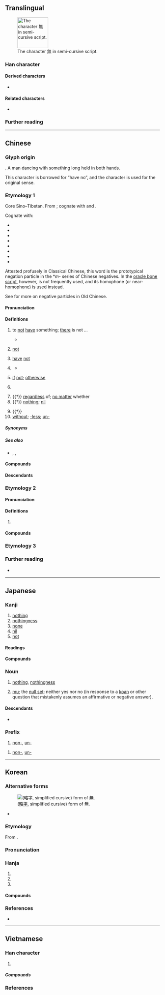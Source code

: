 {{also|无|🈚}}
{{character info}}
{{character info|🈚}}

==Translingual==
{{stroke order|type=cursive}}
[[Image:無-still.svg|right|thumb|100px|The character 無 in semi-cursive script.]]

===Han character===
{{Han char|rn=86|rad=火|as=08|sn=12|four=80331|canj=OTF|ids=⿱⿳𠂉卌一灬}}

====Derived characters====
* {{l|mul|[[㒇]], [[嘸]], [[墲]], [[嫵]], [[幠]], [[㣳]], [[憮]], [[撫]], [[潕]], [[𬍇]], [[𨼊]], [[𣊲]], [[膴]], [[橅]], [[㷻]], [[璑]], [[𨖴]], [[𤏠]], [[瞴]], [[𥕻]], [[𥼣]], [[䌗]], [[蟱]], [[譕]], [[𩻚]], [[𠓺]], [[鄦]], [[甒]], [[鷡]], [[廡]], [[蕪]], [[䍢]], [[䉑]], [[𨶭]], [[𠢬]], [[𨅐]]}}

====Related characters====
* {{l|mul|无}} {{q|[[Simplified Chinese]]}}

===Further reading===
{{Han ref|kx=0673.260|dkj=19113|dj=1081.240|hdz=32211.150|uh=7121}}

----

==Chinese==
{{zh-forms|s=无|alt=橆,𣞤,𣞣,𣠮,𬻜,𬻝}}
{{zh-wp|zh|cdo:Mò̤}}

===Glyph origin===
{{Han etyl}}
{{liushu|p}}. A man dancing with something long held in both hands.

This character is borrowed for “have no”, and the character {{l|zh|舞}} is used for the original sense.

===Etymology 1===
Core Sino–Tibetan. From {{inh|zh|sit-pro|*ma||no, not}}; cognate with {{cog|bo|མ་||not}} and {{cog|my|မ||not}}.

Cognate with:

* {{och-l|微|not, no}}
* {{och-l|毋|do not}}
* {{och-l|勿|not, don't}}
* {{och-l|未|not yet, haven't}}
* {{och-l|靡|not, no}}
* {{och-l|亡|not have; to flee, to disappear, to die}}
* {{och-l|沒|to end, to disappear, to drown}}
* {{och-l|莫|none, nobody, nothing; do not; can not}}

Attested profusely in Classical Chinese, this word is the prototypical negation particle in the *''m-'' series of Chinese negatives. In the [[oracle bone script]], however, {{lang|zh|無}} is not frequently used, and its homophone (or near-homophone) {{och-l|毋}} is used instead.

See {{och-l|不|not}} for more on negative particles in Old Chinese.

====Pronunciation====
{{zh-pron
|m=wú
|m-s=
|c=mou4
|c-t=mu3
|g=
|h=pfs=mò/vù;gd=mo2/vu2
|h_note=Sixian: mò - colloquial; vù - literary
Meixian: mo2 - colloquial; vu2 - literary
|j=vu1
|mb=maǔ/ǔ
|mb_note=maǔ - colloquial (also written as {{zh-l|毛|tr=-}}); ǔ - literary
|md=mò̤/ù
|md_note=mò̤ - colloquial (also written as {{zh-l|毛|tr=-}}); ù - literary
|mn=ml,jj,ha,zp,ct,ly,tw,sg:bô/ml,jj,ha,zp,ct,ly,tw:bû/ph:bô͘
|mn_note=bô - colloquial; bû - literary
|mn-t=bho5/bhu5
|mn-t_note=bho5 - colloquial; bhu5 - literary
|w=3hhmm,3hhu
|w_note=3hhmm - colloquial; 3hhu - literary
|x=
|mc=y
|oc=y
|ma=y
|mna=Taiwanese-The_Vowel_o.ogg
|cat=adv,n,pref,v,con
}}

====Definitions====
{{zh-hanzi}}

# {{lb|zh|literary|or|Hakka|Min}} to [[not]] [[have]] something; [[there]] is not ...
#: {{zh-x|天空 無 雲。|'''There is no''' cloud in the sky.}}
#: {{zh-x|我 無 零星錢。|I '''don't have''' any change.|MN}}
#* {{zh-x|也許 一 想起 某某 是 唯一 可 鍾意　才 來 害怕 無 下次 其實 多麼 諷刺|Maybe once I think of someone as the only one I can love, I would be afraid that '''there would not be''' a next time, but it's actually quite ridiculous|C-LIT|ref='''2019''', {{w2|zh|林家謙}} &lsqb;{{w|Terence Lam}}&rsqb;, [https://www.youtube.com/watch?v=inYU6vMBwtI {{lang|zh|下一位前度}}] [NEXT]}}
# {{lb|zh|literary|or|Min}} {{n-g|Negation particle preceding verbs and adjectives.}} [[not]]
#: {{zh-x|無可|can't}}
#: {{zh-x|我 無 求 於 你。|I want nothing from you.}}
# {{lb|zh|literary|or|Min}} [[have]] [[not]]
#: {{zh-x|我 無 共 伊 講。|I '''didn't''' tell him.|MN}}
# {{lb|zh|literary|or|Hakka|Min}} {{n-g|Interrogative particle.}}
#* {{zh-x|晚 來 天 欲 雪，能 飲 一 杯 無？|Night comes and the sky seems like it might snow; could you drink a cup?|CL|ref={{w2|zh|白居易}}{{lang|zh|《[[s:zh:問劉十九|問劉十九]]》}}}}
# {{lb|zh|Hakka|Min}} [[if]] [[not]]; [[otherwise]] {{gloss|placed at the start of a sentence}}
# {{lb|zh|Hokkien|Teochew}} {{n-g|Particle used after a verb to indicate that a goal has not or cannot been accomplished.}}
#: {{zh-x|看無|to '''not''' understand (when reading or viewing); to '''be unable''' to see|MN}}
#: {{zh-x|只個 字 在 字典 揣 無。|tr=zi2 gai7 ri7 do6 ri7 diêng2 cuê7 bho5.|You '''can't''' find this word in the dictionary.|MN-T}}
# {{†}} [[regardless]] of; [[no matter]] whether
# {{†}} [[nothing]]; [[nil]]
#: {{zh-x|從.無.到.有|start from nothing, from scratch}}
# {{†}} {{zh-alt-form|毋|do not}}
# [[without]]; [[-less]]; [[un-]]
#: {{zh-x|無情|heartless}}
#: {{zh-x|無理|unreasonable}}
#: {{zh-x|無邊|unlimited}}

=====Synonyms=====
{{zh-dial|沒有}}
{{zh-dial|不}}
{{zh-dial|不到}}

=====See also=====
* {{q|interrogative particle}} {{zh-l|未}}, {{zh-l|嗎}}, {{zh-l|否}}

====Compounds====
{{see derivation subpage|Not have (Chinese)}}

====Descendants====
{{CJKV||む|j2=ぶ|무|vô}}

===Etymology 2===
{{zh-forms|s=无|alt=嘸}}

====Pronunciation====
{{zh-pron
|m=mó
|c=mo4
|h=pfs=mò
|md=mŏ
|w=3mo
}}

====Definitions====
{{zh-hanzi}}

# {{zh-only|南無}}

====Compounds====
{{see derivation subpage|Buddhist salutation (Chinese)}}

===Etymology 3===
{{zh-see|冇}}

===Further reading===
*　{{thcwd|8588}}

{{zh-cat|Elementary}}

----

==Japanese==

===Kanji===
{{ja-kanji|grade=4|rs=火08}}

# [[nothing]]
# [[nothingness]]
# [[none]]
# [[nil]]
# [[not]]

====Readings====
{{ja-readings
|goon=む
|kanon=ぶ
|toon=も
|kun=な-い, な-みする, なみ-する
}}

====Compounds====
{{see derivation subpage|Japanese}}

{{ja-kanjitab|yomi=o|む}}

===Noun===
{{ja-noun|む}}

# [[nothing]], [[nothingness]]
# {{lb|ja|Buddhism|sort=む}} [[mu]]; the [[null set]]: neither yes nor no (in response to a [[koan]] or other question that mistakenly assumes an affirmative or negative answer).

====Descendants====
* {{desc|en|mu|bor=1}}

===Prefix===
{{ja-pos|む|prefix}}

# [[non-]], [[un-]]

{{ja-pos|ぶ|prefix}}

# [[non-]], [[un-]]

----

==Korean==

===Alternative forms===
[[File:Eopseul mu yakja.png|thumb|{{w|Yakja}} ([[略字#Korean|略字]], simplified cursive) form of 無.]]
* {{alter|ko|无}}

===Etymology===
From {{der|ko|ltc|-}} {{ltc-l|無}}. {{hanja-sinjeung|무|mwu}}

===Pronunciation===
{{ko-hanja-pron|무}}

===Hanja===
{{ko-hanja-search}}
{{ko-hanja|없다|없을|무}}

# {{hanja form of|무|[[nothing]]}}
# {{hanja form of|무|[[no]]; [[non]]}}
# {{hanja form of|무|{{q|Buddhism}} the [[null set]]: neither yes nor no (in response to a [[koan]] or a question that mistakenly assumes an affirmative or negative answer)}}

====Compounds====
{{see derivation subpage|Korean}}

===References===
* {{R:hanjadoc|6763}}

----

==Vietnamese==

===Han character===
{{vi-readings|rs=火08
|hanviet=vô-tdcndg;tdcntd;gdhn;bonet, mô-tdcntd
|phienthiet=
|nom=vô-tdcndg;tdcntd;bonet;taberd, mô-tdcntd;btcn;bonet
}}

# {{han tu form of|vô|[[without]]; [[-less]]; [[un-]]}}

=====Compounds=====
{{see derivation subpage|Vietnamese}}

===References===
<references/>